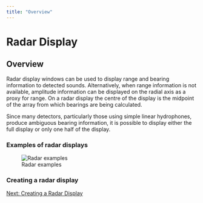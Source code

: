 ```yaml
---
title: "Overview"
---
```

Radar Display
=============

Overview
--------

  
Radar display windows can be used to display range and bearing information to detected sounds. Alternatively, when range information is not available, amplitude information can be displayed on the radial axis as a proxy for range. On a radar display the centre of the display is the midpoint of the array from which bearings are being calculated.

Since many detectors, particularly those using simple linear hydrophones, produce ambiguous bearing information, it is possible to display either the full display or only one half of the display.

### Examples of radar displays

![Radar examples](./images/RadarExamples.png)  
  

  
  

### Creating a radar display

[Next: Creating a Radar Display](UserDisplay_Radar_Creating.html)